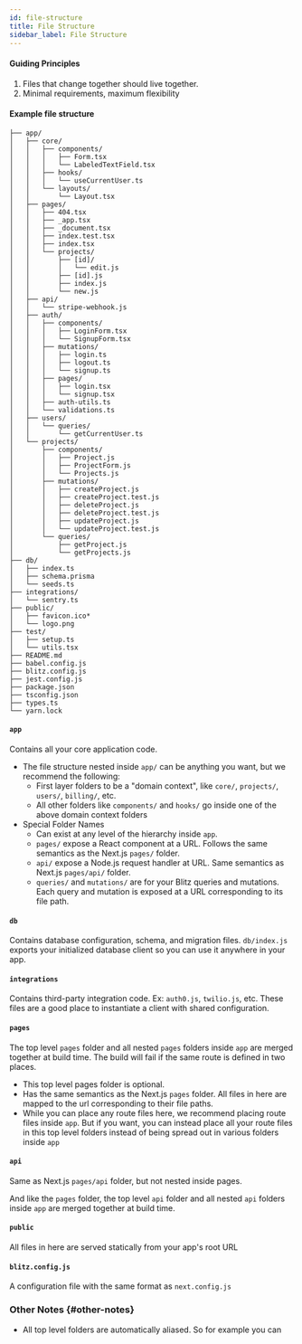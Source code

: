```yaml
---
id: file-structure
title: File Structure
sidebar_label: File Structure
---
```


#### Guiding Principles

1. Files that change together should live together.
2. Minimal requirements, maximum flexibility

#### Example file structure

```
├── app/
│   ├── core/
│   │   ├── components/
│   │   │   ├── Form.tsx
│   │   │   └── LabeledTextField.tsx
│   │   ├── hooks/
│   │   │   └── useCurrentUser.ts
│   │   └── layouts/
│   │       └── Layout.tsx
│   ├── pages/
│   │   ├── 404.tsx
│   │   ├── _app.tsx
│   │   ├── _document.tsx
│   │   ├── index.test.tsx
│   │   ├── index.tsx
│   │   └── projects/
│   │       ├── [id]/
│   │       │   └── edit.js
│   │       ├── [id].js
│   │       ├── index.js
│   │       └── new.js
│   ├── api/
│   │   └── stripe-webhook.js
│   ├── auth/
│   │   ├── components/
│   │   │   ├── LoginForm.tsx
│   │   │   └── SignupForm.tsx
│   │   ├── mutations/
│   │   │   ├── login.ts
│   │   │   ├── logout.ts
│   │   │   └── signup.ts
│   │   ├── pages/
│   │   │   ├── login.tsx
│   │   │   └── signup.tsx
│   │   ├── auth-utils.ts
│   │   └── validations.ts
│   ├── users/
│   │   └── queries/
│   │       └── getCurrentUser.ts
│   └── projects/
│       ├── components/
│       │   ├── Project.js
│       │   ├── ProjectForm.js
│       │   └── Projects.js
│       ├── mutations/
│       │   ├── createProject.js
│       │   ├── createProject.test.js
│       │   ├── deleteProject.js
│       │   ├── deleteProject.test.js
│       │   ├── updateProject.js
│       │   └── updateProject.test.js
│       └── queries/
│           ├── getProject.js
│           └── getProjects.js
├── db/
│   ├── index.ts
│   ├── schema.prisma
│   └── seeds.ts
├── integrations/
│   └── sentry.ts
├── public/
│   ├── favicon.ico*
│   └── logo.png
├── test/
│   ├── setup.ts
│   └── utils.tsx
├── README.md
├── babel.config.js
├── blitz.config.js
├── jest.config.js
├── package.json
├── tsconfig.json
├── types.ts
└── yarn.lock
```

#### `app`

Contains all your core application code.

- The file structure nested inside `app/` can be anything you want, but we
  recommend the following:
  - First layer folders to be a "domain context", like `core/`,
    `projects/`, `users/`, `billing/`, etc.
  - All other folders like `components/` and `hooks/` go inside one of the
    above domain context folders
- Special Folder Names
  - Can exist at any level of the hierarchy inside `app`.
  - `pages/` expose a React component at a URL. Follows the same semantics
    as the Next.js `pages/` folder.
  - `api/` expose a Node.js request handler at URL. Same semantics as
    Next.js `pages/api/` folder.
  - `queries/` and `mutations/` are for your Blitz queries and mutations.
    Each query and mutation is exposed at a URL corresponding to its file
    path.

#### `db`

Contains database configuration, schema, and migration files.
`db/index.js` exports your initialized database client so you can use it
anywhere in your app.

#### `integrations`

Contains third-party integration code. Ex: `auth0.js`, `twilio.js`, etc.
These files are a good place to instantiate a client with shared
configuration.

#### `pages`

The top level `pages` folder and all nested `pages` folders inside `app`
are merged together at build time. The build will fail if the same route
is defined in two places.

- This top level pages folder is optional.
- Has the same semantics as the Next.js `pages` folder. All files in here
  are mapped to the url corresponding to their file paths.
- While you can place any route files here, we recommend placing route
  files inside `app`. But if you want, you can instead place all your
  route files in this top level folders instead of being spread out in
  various folders inside `app`

#### `api`

Same as Next.js `pages/api` folder, but not nested inside pages.

And like the `pages` folder, the top level `api` folder and all nested
`api` folders inside `app` are merged together at build time.

#### `public`

All files in here are served statically from your app's root URL

#### `blitz.config.js`

A configuration file with the same format as `next.config.js`

### Other Notes {#other-notes}

- All top level folders are automatically aliased. So for example you can

